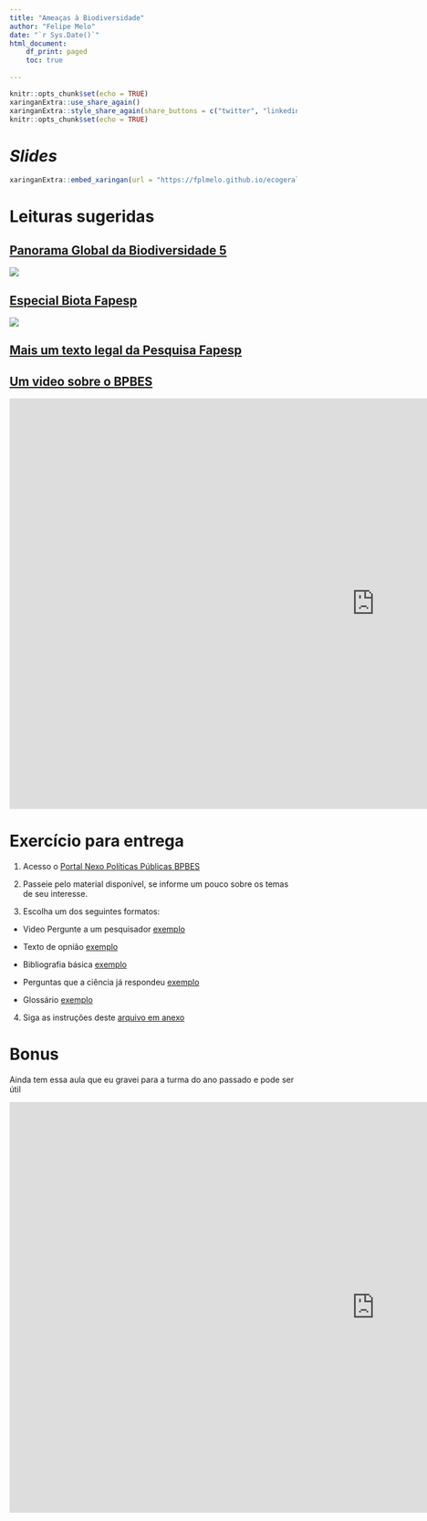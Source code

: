 ```yaml
---
title: "Ameaças à Biodiversidade"
author: "Felipe Melo"
date: "`r Sys.Date()`"
html_document:
    df_print: paged
    toc: true
    
---
```


```r
knitr::opts_chunk$set(echo = TRUE)
xaringanExtra::use_share_again()
xaringanExtra::style_share_again(share_buttons = c("twitter", "linkedin", "pocket"))
knitr::opts_chunk$set(echo = TRUE)
```

# *Slides* 

```r
xaringanExtra::embed_xaringan(url = "https://fplmelo.github.io/ecogeral2/slides/aula3_ameaças.html#1", ratio = "16:9")

```

# Leituras sugeridas

## [Panorama Global da Biodiversidade 5](https://www.unep.org/pt-br/resources/relatorios/panorama-da-biodiversidade-global-gbo-5)

![](https://www.ramsar.org/sites/default/files/pictures/news/gbo5-card2_0.png)

## [Especial Biota Fapesp](https://revistapesquisa.fapesp.br/entre-desafios-conceitos-e-ameacas/)

![](https://revistapesquisa.fapesp.br/wp-content/uploads/2013/03/050-055_Biota_205-1gde.jpg)


## [Mais um texto legal da Pesquisa Fapesp](https://revistapesquisa.fapesp.br/perda-de-biodiversidade-ameaca-bem-estar-das-geracoes-atuais-e-futuras/)


## [Um video sobre o BPBES](https://www.youtube.com/watch?v=QeFMZuyUSEs)


<iframe width="1280" height="720" src="https://www.youtube.com/embed/QeFMZuyUSEs" title="YouTube video player" frameborder="0" allow="accelerometer; autoplay; clipboard-write; encrypted-media; gyroscope; picture-in-picture" allowfullscreen></iframe>


# Exercício para entrega

1) Acesso o [Portal Nexo Políticas Públicas BPBES](https://pp.nexojornal.com.br/parceiros/BPBES/)

2) Passeie pelo material disponível, se informe um pouco sobre os temas de seu interesse.

3) Escolha um dos seguintes formatos:


- Video Pergunte a um pesquisador [exemplo](https://pp.nexojornal.com.br/pergunte-a-um-pesquisador/2020/09/01/Ra%C3%ADsa-Vieira-unidades-de-conserva%C3%A7%C3%A3o-da-natureza-no-Brasil)

- Texto de opnião [exemplo](https://pp.nexojornal.com.br/opiniao/2021/Sustentabilidade-demanda-di%C3%A1logo-e-n%C3%A3o-remendos)

- Bibliografia básica [exemplo](https://pp.nexojornal.com.br/bibliografia-basica/2020/Amaz%C3%B4nia-e-queimadas)

- Perguntas que a ciência já respondeu [exemplo](https://pp.nexojornal.com.br/perguntas-que-a-ciencia-ja-respondeu/2020/As-dimens%C3%B5es-da-%C3%A1gua-e-dos-ambientes-aqu%C3%A1ticos)

- Glossário [exemplo](https://pp.nexojornal.com.br/glossario/Biodiversidade-e-servi%C3%A7os-ecossist%C3%AAmicos)

4) Siga as instruções deste [arquivo em anexo](https://fplmelo.github.io/ecogeral2/data/roteiros.docx)

# Bonus

Ainda tem essa aula que eu gravei para a turma do ano passado e pode ser útil

<iframe width="1280" height="720" src="https://www.youtube.com/embed/pxyIqDbljKc" title="YouTube video player" frameborder="0" allow="accelerometer; autoplay; clipboard-write; encrypted-media; gyroscope; picture-in-picture" allowfullscreen></iframe>


